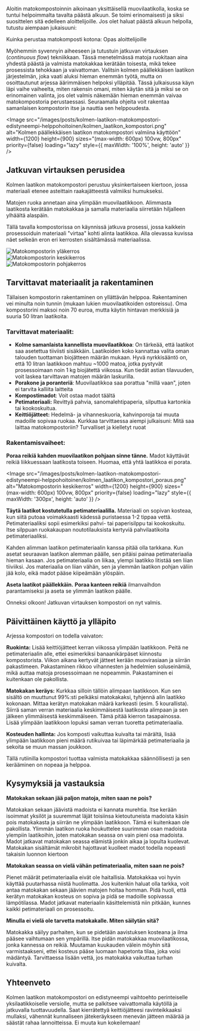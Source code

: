 Aloitin matokompostoinnin aikoinaan yksittäisellä muovilaatikolla, koska se tuntui helpoimmalta tavalta päästä alkuun.
Se toimi erinomaisesti ja siksi suosittelen sitä edelleen aloittelijoille. Jos olet haluat päästä alkuun helpolla,
tutustu aiempaan jukaisuuni:

<SafeLink href="/blogi/julkaisu/kuinka-perustaa-matokomposti-kotona-opas-aloittelijoille">
  Kuinka perustaa matokomposti kotona: Opas aloittelijoille
</SafeLink>

Myöhemmin syvennyin aiheeseen ja tutustuin jatkuvan virtauksen (_continuous flow_) tekniikkaan. Tässä menetelmässä
matoja ruokitaan aina yhdestä päästä ja valmista matokakkaa kerätään toisesta, mikä tekee prosessista tehokkaan ja
vaivattoman. Valitsin kolmen päällekkäisen laatikon järjestelmän, joka vaati aluksi hieman enemmän työtä, mutta on
osoittautunut arjessa äärimmäisen helpoksi ylläpitää. Tässä julkaisussa käyn läpi vaihe vaiheelta, miten rakensin omani,
miten käytän sitä ja miksi se on erinomainen valinta, jos olet valmis näkemään hieman enemmän vaivaa matokompostoria
perustaessasi. Seuraamalla ohjeita voit rakentaa samanlaisen kompostorin itse ja nauttia sen helppoudesta.

<Image
  src="/images/posts/kolmen-laatikon-matokompostori-edistyneempi-helppohoitoinen/kolmen_laatikon_kompostori.png"
  alt="Kolmen päällekkäisen laatikon matokompostori valmiina käyttöön"
  width={1200}
  height={900}
  sizes="(max-width: 600px) 100vw, 800px"
  priority={false}
  loading="lazy"
  style={{ maxWidth: '100%', height: 'auto' }}
/>

## Jatkuvan virtauksen perusidea

Kolmen laatikon matokompostori perustuu yksinkertaiseen kiertoon, jossa materiaali etenee asteittain raakajätteestä
valmiiksi humukseksi.

Matojen ruoka annetaan aina ylimpään muovilaatikkoon. Alimmasta laatikosta kerätään matokakkaa ja samalla materiaalia
siirretään hiljalleen ylhäältä alaspäin.

Tällä tavalla kompostorissa on käynnissä jatkuva prosessi, jossa kaikkein prosessoiduin materiaali "virtaa" kohti alinta
laatikkoa. Alla olevassa kuvissa näet selkeän eron eri kerrosten sisältämässä materiaalissa.

<div
  style={{
    display: 'flex',
    flexWrap: 'wrap',
    gap: '0.5rem',
    maxWidth: '100%',
  }}
>
  <div
    style={{
      flex: '1 1 calc(33.333% - 0.5rem)',
      maxWidth: 'calc(33.333% - 0.5rem)',
      display: 'block',
      minWidth: '200px',
    }}
  >
    <Image
      src="/images/posts/kolmen-laatikon-matokompostori-edistyneempi-helppohoitoinen/matokompostori_ylakerros.png"
      alt="Matokompostorin yläkerros"
      width={1200}
      height={900}
      sizes="(max-width: 600px) 100vw, 800px"
  priority={false}
  loading="lazy"
  style={{ maxWidth: '100%', height: 'auto' }}
    />
  </div>

<div
  style={{
    flex: '1 1 calc(33.333% - 0.5rem)',
    maxWidth: 'calc(33.333% - 0.5rem)',
    display: 'block',
    minWidth: '200px',
  }}
>
  <Image
    src="/images/posts/kolmen-laatikon-matokompostori-edistyneempi-helppohoitoinen/matokompostori_keskikerros.png"
    alt="Matokompostorin keskikerros"
    width={1200}
    height={900}
    sizes="(max-width: 600px) 100vw, 800px"
    priority={false}
    loading="lazy"
    style={{ maxWidth: '100%', height: 'auto' }}
  />
</div>

  <div
    style={{
      flex: '1 1 calc(33.333% - 0.5rem)',
      maxWidth: 'calc(33.333% - 0.5rem)',
      display: 'block',
      minWidth: '200px',
    }}
  >
    <Image
      src="/images/posts/kolmen-laatikon-matokompostori-edistyneempi-helppohoitoinen/matokompostori_pohjakerros.png"
      alt="Matokompostorin pohjakerros"
      width={1200}
      height={900}
      sizes="(max-width: 600px) 100vw, 800px"
  priority={false}
  loading="lazy"
  style={{ maxWidth: '100%', height: 'auto' }}
    />
  </div>
</div>

## Tarvittavat materiaalit ja rakentaminen

Tällaisen kompostorin rakentaminen on yllättävän helppoa. Rakentaminen vei minulta noin tunnin (mukaan lukien
muovilaatikoiden ostoreissu). Oma kompostorini maksoi noin 70 euroa, mutta käytin hintavan merkkisiä ja suuria 50 litran
laatikoita.

### Tarvittavat materiaalit:

- **Kolme samanlaista kannellista muovilaatikkoa**: On tärkeää, että laatikot saa asetettua tiiviisti sisäkkäin.
  Laatikoiden koko kannattaa valita oman talouden tuottaman biojätteen määrän mukaan. Hyvä nyrkkisääntö on, että 10
  litran laatikkoon mahtuu ~1000 matoa, jotka pystyvät prosessoimaan noin 1 kg biojätettä viikossa. Kun tiedät astian
  tilavuuden, voit laskea tarvittavan matojen määrän <SafeLink href="/matolaskuri">laskurilla</SafeLink>.
- **Porakone ja poranteriä**: Muovilaatikkoa saa porattua "millä vaan", joten ei tarvita kalliita laitteita
- **Kompostimadot**: Voit ostaa madot <SafeLink href="/madot">täältä</SafeLink>
- **Petimateriaali:** Revittyä pahvia, sanomalehtipaperia, silputtua kartonkia tai kookoskuitua.
- **Keittiöjätteet:** Hedelmä- ja vihanneskuoria, kahvinporoja tai muuta madoille sopivaa ruokaa. Kurkkaa tarvittaessa
  aiempi julkaisuni:
  <SafeLink href="/blogi/julkaisu/mita-saa-laittaa-matokompostoriin-turvalliset-ja-kielletyt-ruoat">
    Mitä saa laittaa matokompostoriin? Turvalliset ja kielletyt ruoat
  </SafeLink>

### Rakentamisvaiheet:

**Poraa reikiä kahden muovilaatikon pohjaan sinne tänne.** Madot käyttävät reikiä liikkuessaan laatikosta toiseen.
Huomaa, että yhtä laatikkoa ei porata.

<Image
  src="/images/posts/kolmen-laatikon-matokompostori-edistyneempi-helppohoitoinen/kolmen_laatikon_kompostori_poraus.png"
  alt="Matokompostorin keskikerros"
  width={1200}
  height={900}
  sizes="(max-width: 600px) 100vw, 800px"
  priority={false}
  loading="lazy"
  style={{ maxWidth: '300px', height: 'auto' }}
/>

**Täytä laatikot kostutetulla petimateriaalilla.** Materiaali on sopivan kosteaa, kun siitä putoaa voimakkaasti kädessä
puristaessa 1-2 tippaa vettä. Petimateriaaliksi sopii esimerkiksi pahvi- tai paperisilppu tai kookoskuitu. Itse silppuan
ruokakaupan noutotilauksista kertyviä pahvilaatikoita petimateriaaliksi.

<aside>
  Kahden alimman laatikon petimateriaalin kanssa pitää olla tarkkana. Kun asetat seuraavan laatikon alemman päälle, sen
  pitäisi painaa petimateriaalia hieman kasaan. Jos petimateriaalia on liikaa, ylempi laatikko litistää sen liian
  tiiviiksi. Jos materiaalia on liian vähän, sen ja ylemmän laatikon pohjan väliin jää kolo, eikä madot pääse kiipeämään
  ylöspäin.
</aside>

**Aseta laatikot päällekkäin.** **Poraa kanteen reikiä** ilmanvaihdon parantamiseksi ja aseta se ylimmän laatikon
päälle.

Onneksi olkoon! Jatkuvan virtauksen kompostori on nyt valmis.

## Päivittäinen käyttö ja ylläpito

Arjessa kompostori on todella vaivaton:

**Ruokinta:** Lisää keittiöjätteet kerran viikossa ylimpään laatikkoon. Peitä ne petimateriaalin alle, ettei esimerkiksi
banaanikärpäset kiinnostu kompostorista. Viikon aikana kertyvät jätteet kerään muovirasiaan ja siirrän pakastimeen.
Pakastaminen rikkoo vihannesten ja hedelmien soluseinämiä, mikä auttaa matoja prosessoimaan ne nopeammin. Pakastaminen
ei kuitenkaan ole pakollista.

**Matokakan keräys:** Kurkkaa silloin tällöin alimpaan laatikkoon. Kun sen sisältö on muuttunut 99%:sti pelkäksi
matokakaksi, tyhjennä alin laatikko kokonaan. Mittaa kerätyn matokakan määrä karkeasti (esim. 5 kourallista). Siirrä
saman verran materiaalia keskimmäisestä laatikosta alimpaan ja sen jälkeen ylimmäisestä keskimmäiseen. Tämä pitää
kierron tasapainossa. Lisää ylimpään laatikkoon lopuksi saman verran tuoretta petimateriaalia.

**Kosteuden hallinta:** Jos komposti vaikuttaa kuivalta tai märältä, lisää ylimpään laatikkoon pieni määrä rutikuivaa
tai läpimärkää petimateriaalia ja sekoita se muun massan joukkoon.

Tällä rutiinilla kompostori tuottaa valmista matokakkaa säännöllisesti ja sen kerääminen on nopeaa ja helppoa.

## Kysymyksiä ja vastauksia

**Matokakan sekaan jää paljon matoja, miten saan ne pois?**

Matokakan sekaan jäävistä madoista ei kannata murehtia. Itse kerään isoimmat yksilöt ja suuremmat läjät toisiinsa
kietoutuneista madoista käsin pois matokakasta ja siirrän ne ylimpään laatikkoon. Tämä ei kuitenkaan ole pakollista.
Ylimmän laatikon ruoka houkuttelee suurimman osan madoista ylempiin laatikoihin, joten matokakan seassa on vain pieni
osa madoista. Madot jatkavat matokakan seassa elämistä jonkin aikaa ja lopulta kuolevat. Matokakan sisältämät mikrobit
hajottavat kuolleet madot todella nopeasti takaisin luonnon kiertoon

**Matokakan seassa on vielä vähän petimateriaalia, miten saan ne pois?**

Pienet määrät petimateriaalia eivät ole haitallisia. Matokakkaa voi hyvin käyttää puutarhassa niistä huolimatta. Jos
kuitenkin haluat olla tarkka, voit antaa matokakan sekaan jäävien matojen hoitaa homman. Pidä huoli, että kerätyn
matokakan kosteus on sopiva ja pidä se madoille sopivassa lämpötilassa. Madot jatkavat materiaalin käsittelemistä niin
pitkään, kunnes kaikki petimateriaali on prosessoitu.

**Minulla ei vielä ole tarvetta matokakalle. Miten säilytän sitä?**

Matokakka säilyy parhaiten, kun se pidetään aavistuksen kosteana ja ilma pääsee vaihtumaan sen ympärillä. Itse pidän
matokakkaa muovilaatikossa, jonka kannessa on reikiä. Muutaman kuukauden välein möyhin sitä varmistaakseni, ettei
kosteus pääse luomaan hapetonta tilaa, joka voisi mädäntyä. Tarvittaessa lisään vettä, jos matokakka vaikuttaa turhan
kuivalta.

## Yhteenveto

Kolmen laatikon matokompostori on edistyneempi vaihtoehto perinteiselle yksilaatikkoiselle versiolle, mutta se palkitsee
vaivattomalla käytöllä ja jatkuvalla tuottavuudella. Saat kierrätettyä keittiöjätteesi ravinteikkaaksi mullaksi,
vähennät kunnaliseen jätekeräykseen menevän jätteen määrää ja säästät rahaa lannoitteissa. Ei muuta kun kokeilemaan!
